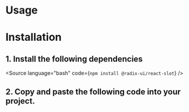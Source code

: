 
<Meta of={ButtonStories} />

# Usage

<Canvas of={ButtonStories.Default} />

<Controls/>

# Installation

## 1. Install the following dependencies

<Source language="bash" code={`npm install @radix-ui/react-slot`} />

## 2. Copy and paste the following code into your project.

<Source language="tsx" code={ButtonCode} />